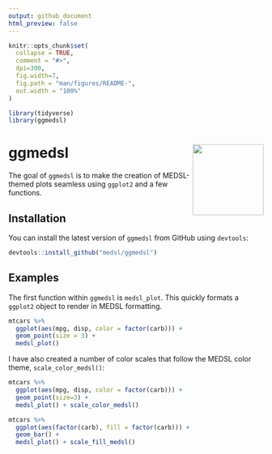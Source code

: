 ```yaml
---
output: github_document
html_preview: false
---
```


```r
knitr::opts_chunk$set(
  collapse = TRUE,
  comment = "#>",
  dpi=300,
  fig.width=7,
  fig.path = "man/figures/README-",
  out.width = "100%"
)

library(tidyverse)
library(ggmedsl)
```

# ggmedsl <img src="man/figures/logo.png" align="right" height=140/>

The goal of `ggmedsl` is to make the creation of MEDSL-themed plots seamless using `ggplot2` and a few functions. 

## Installation

You can install the latest version of `ggmedsl` from GitHub using `devtools`:

``` r
devtools::install_github("medsl/ggmedsl")
```

## Examples

The first function within `ggmedsl` is `medsl_plot`. This quickly formats a `ggplot2` object to render in MEDSL formatting. 

```r
mtcars %>% 
  ggplot(aes(mpg, disp, color = factor(carb))) +
  geom_point(size = 3) +
  medsl_plot()
```

I have also created a number of color scales that follow the MEDSL color theme, `scale_color_medsl()`: 

```r
mtcars %>% 
  ggplot(aes(mpg, disp, color = factor(carb))) +
  geom_point(size=3) +
  medsl_plot() + scale_color_medsl()
```

```r
mtcars %>% 
  ggplot(aes(factor(carb), fill = factor(carb))) + 
  geom_bar() +
  medsl_plot() + scale_fill_medsl()
```

